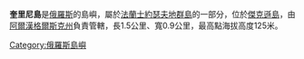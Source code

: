 '''奎里尼島'''是[[俄羅斯|俄羅斯]]的島嶼，屬於[[法蘭士約瑟夫地群島|法蘭士約瑟夫地群島]]的一部分，位於[[傑克遜島|傑克遜島]]，由[[阿爾漢格爾斯克州|阿爾漢格爾斯克州]]負責管轄，長1.5公里、寬0.9公里，最高點海拔高度125米。
{{Russia-geo-stub}}

[[Category:俄羅斯島嶼|Category:俄羅斯島嶼]]